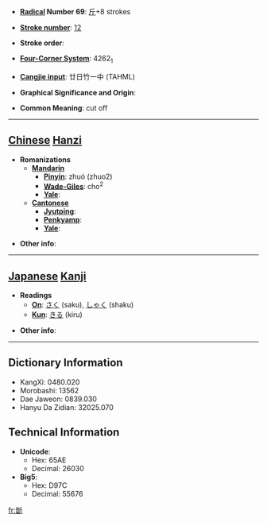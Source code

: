 * '''[[Wiktionary:Chinese radical index| Radical]] Number 69''': [[Wiktionary:Chinese radical index 斤|斤]]+8 strokes

* '''[[Wiktionary:Chinese total strokes index|Stroke number]]''': [[Wiktionary:Chinese total strokes index 12|12]]

* '''Stroke order''': 

* '''[[Wiktionary:Chinese four corner index|Four-Corner System]]''': 4262<sub>1</sub>

* '''[[Wiktionary:Chinese Cangjie index|Cangjie input]]''': 廿日竹一中 (TAHML)

* '''Graphical Significance and Origin''': 

* '''Common Meaning''': cut off

----

== [[Chinese]] [[Hanzi]] ==

* '''Romanizations'''
** '''[[Mandarin]]'''
*** '''[[Pinyin]]''': zhuó (zhuo2)
*** '''[[Wade-Giles]]''': cho<sup>2</sup>
*** '''[[Yale]]''': 
** '''[[Cantonese]]'''
*** '''[[Jyutping]]''':
*** '''[[Penkyamp]]''': 
*** '''[[Yale]]''': 

* '''Other info''': 

----

== [[Japanese]] [[Kanji]] ==

* '''Readings'''
** '''[[On]]''': [[さく]] (saku), [[しゃく]] (shaku)
** '''[[Kun]]''': [[きる]] (kiru)

* '''Other info''':  

----

== Dictionary Information ==

* KangXi: 0480.020
* Morobashi: 13562
* Dae Jaweon: 0839.030
* Hanyu Da Zidian: 32025.070

== Technical Information ==

* '''Unicode''':
** Hex: 65AE
** Decimal: 26030
* '''Big5''':
** Hex: D97C
** Decimal: 55676

[[fr:斮]]